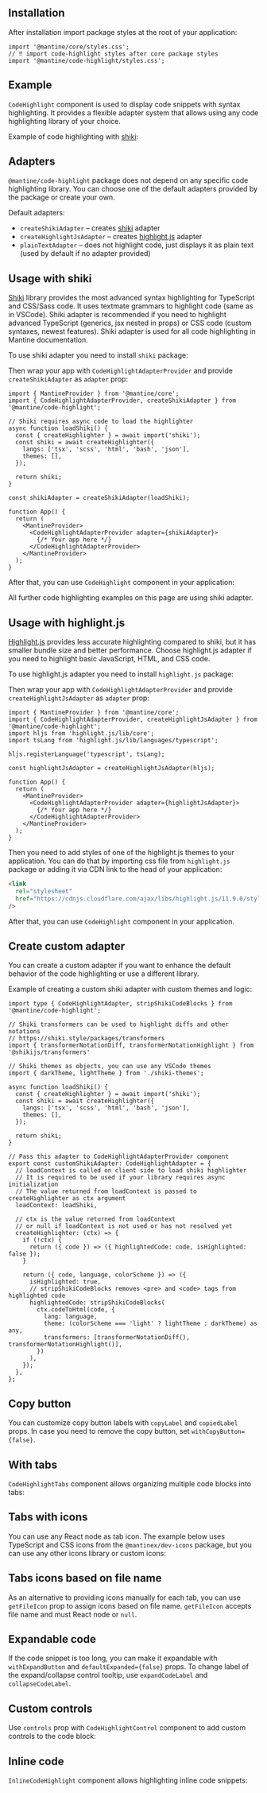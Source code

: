 

## Installation

<InstallScript packages="@mantine/code-highlight" />

After installation import package styles at the root of your application:

```tsx
import '@mantine/core/styles.css';
// ‼️ import code-highlight styles after core package styles
import '@mantine/code-highlight/styles.css';
```

## Example

`CodeHighlight` component is used to display code snippets with syntax highlighting.
It provides a flexible adapter system that allows using any code highlighting library
of your choice.

Example of code highlighting with [shiki](https://shiki.matsu.io/):

<Demo data={CodeHighlightDemos.usage} />

## Adapters

`@mantine/code-highlight` package does not depend on any specific code highlighting library.
You can choose one of the default adapters provided by the package or create your own.

Default adapters:

- `createShikiAdapter` – creates [shiki](https://shiki.matsu.io/) adapter
- `createHighlightJsAdapter` – creates [highlight.js](https://highlightjs.org/) adapter
- `plainTextAdapter` – does not highlight code, just displays it as plain text (used by default if no adapter provided)

## Usage with shiki

[Shiki](https://shiki.matsu.io/) library provides the most advanced syntax highlighting
for TypeScript and CSS/Sass code. It uses textmate grammars to highlight code (same as in VSCode).
Shiki adapter is recommended if you need to highlight advanced TypeScript (generics, jsx nested in props) or CSS code (custom syntaxes, newest features).
Shiki adapter is used for all code highlighting in Mantine documentation.

To use shiki adapter you need to install `shiki` package:

<InstallScript packages="shiki" />

Then wrap your app with `CodeHighlightAdapterProvider` and provide `createShikiAdapter` as `adapter` prop:

```tsx
import { MantineProvider } from '@mantine/core';
import { CodeHighlightAdapterProvider, createShikiAdapter } from '@mantine/code-highlight';

// Shiki requires async code to load the highlighter
async function loadShiki() {
  const { createHighlighter } = await import('shiki');
  const shiki = await createHighlighter({
    langs: ['tsx', 'scss', 'html', 'bash', 'json'],
    themes: [],
  });

  return shiki;
}

const shikiAdapter = createShikiAdapter(loadShiki);

function App() {
  return (
    <MantineProvider>
      <CodeHighlightAdapterProvider adapter={shikiAdapter}>
        {/* Your app here */}
      </CodeHighlightAdapterProvider>
    </MantineProvider>
  );
}
```

After that, you can use `CodeHighlight` component in your application:

<Demo data={CodeHighlightDemos.usage} />

All further code highlighting examples on this page are using shiki adapter.

## Usage with highlight.js

[Highlight.js](https://highlightjs.org/) provides less accurate highlighting compared to shiki,
but it has smaller bundle size and better performance. Choose highlight.js adapter if you need
to highlight basic JavaScript, HTML, and CSS code.

To use highlight.js adapter you need to install `highlight.js` package:

<InstallScript packages="highlight.js" />

Then wrap your app with `CodeHighlightAdapterProvider` and provide `createHighlightJsAdapter` as `adapter` prop:

```tsx
import { MantineProvider } from '@mantine/core';
import { CodeHighlightAdapterProvider, createHighlightJsAdapter } from '@mantine/code-highlight';
import hljs from 'highlight.js/lib/core';
import tsLang from 'highlight.js/lib/languages/typescript';

hljs.registerLanguage('typescript', tsLang);

const highlightJsAdapter = createHighlightJsAdapter(hljs);

function App() {
  return (
    <MantineProvider>
      <CodeHighlightAdapterProvider adapter={highlightJsAdapter}>
        {/* Your app here */}
      </CodeHighlightAdapterProvider>
    </MantineProvider>
  );
}
```

Then you need to add styles of one of the highlight.js themes to your application.
You can do that by importing css file from `highlight.js` package or adding it via
CDN link to the head of your application:

```html
<link
  rel="stylesheet"
  href="https://cdnjs.cloudflare.com/ajax/libs/highlight.js/11.9.0/styles/atom-one-dark.min.css"
/>
```

After that, you can use `CodeHighlight` component in your application.

## Create custom adapter

You can create a custom adapter if you want to enhance the default behavior of the code highlighting
or use a different library.

Example of creating a custom shiki adapter with custom themes and logic:

```tsx
import type { CodeHighlightAdapter, stripShikiCodeBlocks } from '@mantine/code-highlight';

// Shiki transformers can be used to highlight diffs and other notations
// https://shiki.style/packages/transformers
import { transformerNotationDiff, transformerNotationHighlight } from '@shikijs/transformers'

// Shiki themes as objects, you can use any VSCode themes
import { darkTheme, lightTheme } from './shiki-themes';

async function loadShiki() {
  const { createHighlighter } = await import('shiki');
  const shiki = await createHighlighter({
    langs: ['tsx', 'scss', 'html', 'bash', 'json'],
    themes: [],
  });

  return shiki;
}

// Pass this adapter to CodeHighlightAdapterProvider component
export const customShikiAdapter: CodeHighlightAdapter = {
  // loadContext is called on client side to load shiki highlighter
  // It is required to be used if your library requires async initialization
  // The value returned from loadContext is passed to createHighlighter as ctx argument
  loadContext: loadShiki,

  // ctx is the value returned from loadContext
  // or null if loadContext is not used or has not resolved yet
  createHighlighter: (ctx) => {
    if (!ctx) {
      return ({ code }) => ({ highlightedCode: code, isHighlighted: false });
    }

    return ({ code, language, colorScheme }) => ({
      isHighlighted: true,
      // stripShikiCodeBlocks removes <pre> and <code> tags from highlighted code
      highlightedCode: stripShikiCodeBlocks(
        ctx.codeToHtml(code, {
          lang: language,
          theme: (colorScheme === 'light' ? lightTheme : darkTheme) as any,
          transformers: [transformerNotationDiff(), transformerNotationHighlight()],
        })
      ),
    });
  },
};
```

## Copy button

You can customize copy button labels with `copyLabel` and `copiedLabel` props.
In case you need to remove the copy button, set `withCopyButton={false}`.

<Demo data={CodeHighlightDemos.copy} />

## With tabs

`CodeHighlightTabs` component allows organizing multiple code blocks into tabs:

<Demo data={CodeHighlightDemos.tabs} />

## Tabs with icons

You can use any React node as tab icon. The example below uses TypeScript and CSS
icons from the `@mantinex/dev-icons` package, but you can use any other icons library or custom
icons:

<Demo data={CodeHighlightDemos.tabsIcons} />

## Tabs icons based on file name

As an alternative to providing icons manually for each tab, you can use `getFileIcon` prop
to assign icons based on file name. `getFileIcon` accepts file name and must React node
or `null`.

<Demo data={CodeHighlightDemos.tabsGetIcons} />

## Expandable code

If the code snippet is too long, you can make it expandable with `withExpandButton`
and `defaultExpanded={false}` props. To change label of the expand/collapse control
tooltip, use `expandCodeLabel` and `collapseCodeLabel`.

<Demo data={CodeHighlightDemos.expand} />

## Custom controls

Use `controls` prop with `CodeHighlightControl` component to add custom controls
to the code block:

<Demo data={CodeHighlightDemos.customControl} />

## Inline code

`InlineCodeHighlight` component allows highlighting inline code snippets:

<Demo data={CodeHighlightDemos.inline} />
